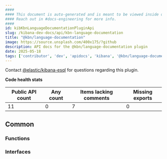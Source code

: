 ```yaml
---
####
#### This document is auto-generated and is meant to be viewed inside our experimental, new docs system.
#### Reach out in #docs-engineering for more info.
####
id: kibKbnLanguageDocumentationPluginApi
slug: /kibana-dev-docs/api/kbn-language-documentation
title: "@kbn/language-documentation"
image: https://source.unsplash.com/400x175/?github
description: API docs for the @kbn/language-documentation plugin
date: 2025-05-18
tags: ['contributor', 'dev', 'apidocs', 'kibana', '@kbn/language-documentation']
---
```




Contact [@elastic/kibana-esql](https://github.com/orgs/elastic/teams/kibana-esql) for questions regarding this plugin.

**Code health stats**

| Public API count  | Any count | Items lacking comments | Missing exports |
|-------------------|-----------|------------------------|-----------------|
| 11 | 0 | 7 | 0 |

## Common

### Functions
<DocDefinitionList data={kbnLanguageDocumentationObj.common.functions}/>

### Interfaces
<DocDefinitionList data={kbnLanguageDocumentationObj.common.interfaces}/>

